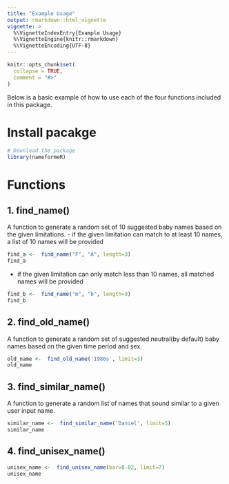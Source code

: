 ```yaml
---
title: "Example Usage"
output: rmarkdown::html_vignette
vignette: >
  %\VignetteIndexEntry{Example Usage}
  %\VignetteEngine{knitr::rmarkdown}
  %\VignetteEncoding{UTF-8}
---
```


```r
knitr::opts_chunk$set(
  collapse = TRUE,
  comment = "#>"
)
```
Below is a basic example of how to use each of the four functions included in this package.

# Install pacakge
```r
# Download the package
library(nameformeR)
```
# Functions

## 1. find_name()

A function to generate a random set of 10 suggested baby names based on the given limitations.
- if the given limitation can match to at least 10 names, a list of 10 names will be provided

```r
find_a <-  find_name("F", "A", length=3)
find_a
```

- if the given limitation can only match less than 10 names, all matched names will be provided

```r
find_b <-  find_name("m", "b", length=9)
find_b
```

## 2. find_old_name()

A function to generate a random set of suggested neutral(by default) baby names based on the given time period and sex.

```r
old_name <-  find_old_name('1980s', limit=3)
old_name
```

## 3. find_similar_name()

A function to generate a random list of names that sound similar to a given user input name.

```r
similar_name <-  find_similar_name('Daniel', limit=5)
similar_name
```

## 4. find_unisex_name()

```r
unisex_name <-  find_unisex_name(bar=0.02, limit=7)
unisex_name
```




